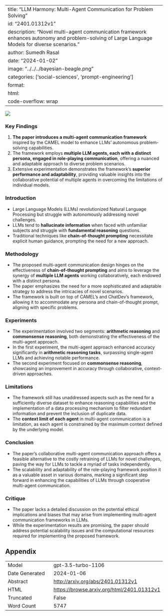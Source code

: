 
---
title: "LLM Harmony: Multi-Agent Communication for Problem Solving"
id: "2401.01312v1"
description: "Novel multi-agent communication framework enhances autonomy and problem-solving of Large Language Models for diverse scenarios."
author: Sumedh Rasal
date: "2024-01-02"
image: "../../../bayesian-beagle.png"
categories: ['social-sciences', 'prompt-engineering']
format:
  html:
    code-overflow: wrap
---

![](None)

### **Key Findings**

1. **The paper introduces a multi-agent communication framework** inspired by the CAMEL model to enhance LLMs’ autonomous problem-solving capabilities.
2. The framework employs **multiple LLM agents, each with a distinct persona, engaged in role-playing communication**, offering a nuanced and adaptable approach to diverse problem scenarios.
3. Extensive experimentation demonstrates the framework’s **superior performance and adaptability**, providing valuable insights into the collaborative potential of multiple agents in overcoming the limitations of individual models.

### **Introduction**
- Large Language Models (LLMs) revolutionized Natural Language Processing but struggle with autonomously addressing novel challenges.
- LLMs tend to **hallucinate information** when faced with unfamiliar subjects and struggle with **fundamental reasoning** questions.
- Traditional techniques like **chain-of-thought prompting** necessitate explicit human guidance, prompting the need for a new approach.

### **Methodology**
- The proposed multi-agent communication design hinges on the effectiveness of **chain-of-thought prompting** and aims to leverage the synergy of **multiple LLM agents** working collaboratively, each endowed with a distinct persona.
- The paper emphasizes the need for a more sophisticated and adaptable strategy to address the intricacies of novel scenarios.
- The framework is built on top of CAMEL’s and ChatDev’s framework, allowing it to accommodate any persona and chain-of-thought prompt, aligning with specific problems.

### **Experiments**
- The experimentation involved two segments: **arithmetic reasoning** and **commonsense reasoning**, both demonstrating the effectiveness of the multi-agent approach.
- In the first experiment, the multi-agent approach enhanced accuracy significantly in **arithmetic reasoning tasks**, surpassing single-agent LLMs and achieving notable performance.
- The second experiment focused on **commonsense reasoning**, showcasing an improvement in accuracy through collaborative, context-driven approaches.

### **Limitations**
- The framework still has unaddressed aspects such as the need for a sufficiently diverse dataset to enhance reasoning capabilities and the implementation of a data processing mechanism to filter redundant information and prevent the inclusion of duplicate data.
- The **context limit of each agent** in multi-agent communication is a limitation, as each agent is constrained by the maximum context defined by the underlying model. 

### **Conclusion**
- The paper's collaborative multi-agent communication approach offers a feasible alternative to the costly retraining of LLMs for novel challenges, paving the way for LLMs to tackle a myriad of tasks independently.
- The scalability and adaptability of the role-playing framework position it as a valuable asset in various domains, marking a significant step forward in enhancing the capabilities of LLMs through cooperative multi-agent communication.

### **Critique**
- The paper lacks a detailed discussion on the potential ethical implications and biases that may arise from implementing multi-agent communication frameworks in LLMs. 
- While the experimentation results are promising, the paper should address potential scalability issues and the computational resources required for implementing the proposed framework.

## Appendix

|          |          |
|----------|----------|
| Model     | gpt-3.5-turbo-1106       |
| Date Generated     | 2024-01-06       |
| Abstract | [http://arxiv.org/abs/2401.01312v1](http://arxiv.org/abs/2401.01312v1)        |
| HTML     | [https://browse.arxiv.org/html/2401.01312v1](https://browse.arxiv.org/html/2401.01312v1)       |
| Truncated       | False       |
| Word Count       | 5747       |